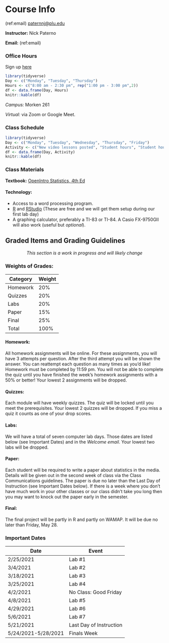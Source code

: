 # Course Info {#info}

(ref:email) [paternnj@plu.edu](mailto:paternnj@plu.edu)

**Instructor:** Nick Paterno

**Email:** (ref:email)

### Office Hours
Sign up [here](https://calendar.google.com/calendar/u/0/selfsched?sstoken=UUEtUG1vWXBzQWVnfGRlZmF1bHR8MDkxZTNlNTE2MzdjYTI4ZTY2MmFkNmRlZjI0OTNlNDI)

```r
library(tidyverse)
Day <- c("Monday", "Tuesday", "Thursday")
Hours <- c("8:00 am - 2:30 pm", rep("1:00 pm - 3:00 pm",2))
df <- data.frame(Day, Hours)
knitr::kable(df) 
```
*Campus:* Morken 261 

*Virtual:* via Zoom or Google Meet. 

### Class Schedule
```r
library(tidyverse)
Day <- c("Monday", "Tuesday", "Wednesday", "Thursday", "Friday")
Activity <- c("New video lessons posted", "Student hours", "Student hours", "Code along/live coding sessions", "Workshops")
df <- data.frame(Day, Activity)
knitr::kable(df) 
```

### Class Materials

**Textbook:** [OpenIntro Statistics, 4th Ed](https://leanpub.com/openintro-statistics)

#### Technology:

* Access to a word processing program. 
* [R](https://cran.r-project.org/) and [RStudio](https://rstudio.com/) (These are free and we will get them setup during our first lab day)
* A graphing calculator, preferably a TI-83 or TI-84. A Casio FX-9750GII will also work (useful but *optional*).

## Graded Items and Grading Guidelines
<center> *This section is a work in progress and will likely change* </center>

### Weights of Grades:
Category  | Weight
------------- | -------------
Homework  | 20%
Quizzes  | 20%
Labs | 20%
Paper | 15%
Final|  25%
Total   | 100%

#### Homework:
All homework assignments will be online. For these assignments, you will have 3 attempts per question. After the third attempt you will be shown the answer. You can reattempt each question as many times as you'd like! Homework must be completed by 11:59 pm. You will not be able to complete the quiz until you have finished the week's homework assignments with a 50% or better! Your lowest 2 assignments will be dropped.

#### Quizzes:
Each module will have weekly quizzes. The quiz will be locked until you meet the prerequisites. Your lowest 2 quizzes will be dropped. If you miss a quiz it counts as one of your drop scores.

#### Labs:
We will have a total of seven computer lab days. Those dates are listed below (see Important Dates) and in the *Welcome email*. Your lowest two labs will be dropped.

#### Paper:
Each student will be required to write a paper about statistics in the media. Details will be given out in the second week of class via the Class Communications guidelines. The paper is due no later than the Last Day of Instruction (see Important Dates below). If there is a week where you don't have much work in your other classes or our class didn't take you long then you may want to knock out the paper early in the semester.

#### Final:
The final project will be partly in R and partly on WAMAP. It will be due no later than Friday, May 28.

### Important Dates
Date  | Event
------------- | -------------
2/25/2021 | Lab #1
3/4/2021 | Lab #2
3/18/2021 | Lab #3
3/25/2021 | Lab #4
4/2/2021  | No Class: Good Friday
4/8/2021 | Lab #5
4/29/2021 | Lab #6
5/6/2021 | Lab #7
5/21/2021 | Last Day of Instruction
5/24/2021-5/28/2021 | Finals Week
